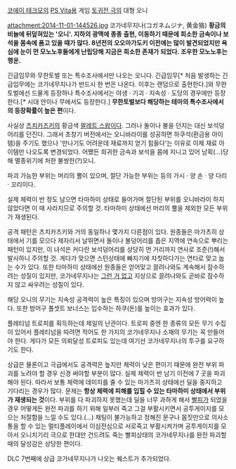 [[코에이 테크모]]의 [[PS Vita]]용 게임 [[토귀전 극]]의 대형 오니


attachment:2014-11-01-144526.jpg
코가네무지나(コガネムジナ, 黄金狢)
'''황금의 비늘에 뒤덮혀있는 '오니'. 지하의 광맥에 종종 출현, 이동하기 때문에 희소한 금속이나 보석을 몸속에 품고 있을 때가 많다. 8년전의 오오마가도키 이전에는 많이 발견되었지만 욕심에 눈이 먼 모노노후들에게 난립당해 지금은 희소한 존재가 되었다. 조우한 모노노후는 행운.'''

긴급임무와 무한토벌 또는 특수조사에서만 나오는 오니다. 긴급임무[* 처음 발생하는 긴급임무에는 코가네무지나가 반드시 한 번은 나온다. 이후는 랜덤으로 출현한다.]와 무한토벌에선 드물게 등장하나 특수조사에서는 야생 · 기괴 · 지속성 · 도당의 경우에만 등장한다.[* 시대 안이나 무에서도 등장한다.] '''무한토벌보다 해당하는 테마의 특수조사에서의 등장확률이 높은 편'''이다.

사실상 [[츠치카즈키]]의 황금색 [[팔레트 스왑]]이다. 그러나 돌이나 불을 던지는 대신 보석덩어리를 던진다. 그래서 초창기 버전에서는 오니바라이를 성공하면 하쿠석(환금용 아이템)을 주기도 했으나 '만나기도 어려운데 재료까지 얻기 힘들다'는 이유로 이제 재료 아이템만 나오도록 변경되었다. 어쨌든 희귀한 금속과 보석을 몸에 지니고 있어 남획(...)당해 멸종위기에 처한 불쌍한(?)오니.

파괴 가능한 부위는 머리의 뿔이 있으며, 절단 가능한 부위는 등의 가시  · 양 손 · 양 다리 · 꼬리이다.

실제 체력이 반 정도 남으면 타마하미 상태로 들어가며 절단된 부위를 오니바라이 하지 않았다면 이 때 사라지므로 주의할 것. 타마하미 상태에선 머리의 뿔을 제외한 모든 부위가 재생된다.

공격 패턴은 츠치카즈키와 거의 동일하나 몇가지 다른점이 있다. 원종들은 마가츠히 상태에서 기를 모으다 제자리서 날뛰면서 돌이나 불덩어리를 좁은 지역에 연속으로 뿌리는 패턴이 있지만, 이 녀석은 커다란 보석덩어리를 상당히 먼 거리까지 연사로 조준(!)해서 발사하니 주의할 것. 게다가 맞으면 스턴상태에 빠지기에 자칫하다가는 연타로 맞고 눕는 수가 있다. 또한 타마하미 상태에선 원종들은 얻어맞고 끌려나와도 계속해서 잠수하려는 성질이 있지만, 코가네무지나는 [[그런 거 없다|그런 거 없고]] 지상으로 끌려나와도 곧바로 잠수하지 않고 싸우려는 성질이 있다.

해당 오니의 무기는 지속성 공격력이 높은 특징이 있으며 방어구는 지속성 방어력이 높다. 또한 방어구 풀셋트 보너스는 입수하는 하쿠(돈)를 높이는 효과가 있다.

플레티넘 트로피를 획득하는데 제일의 난관이다. 트로피 중엔 한 종류의 모든 무기 수집이 있어서 플레티넘을 따려면 적어도 한 가지의 코가네무지나 소재의 무기는 꼭 만들어야 한다. 게다가 모든 의뢰달성 트로피도 있는데 여기선 코가네무지나의 투구를 요구하기도 한다.

상급은 물론이고 극급에서도 공격력은 높지만 체력이 낮은 편이기 때문에 완전 부위 파괴를 노려야 할 경우 신경 써야할 부분이 많다. 실제 체력이 반 남기 이전에 7 곳을 파괴해야 된다. 따라서 보통 체력에 데미지를 줄 수 있는 마가츠히 상태에선 딜을 중지하고 기다리는 경우가 많다. 문제는 '''항상 체력에 피해를 입힐 수 있는 타마하미 상태에서 부위가 재생되는 것'''이다. 부위를 다 파괴하지 못했는데 딜을 너무 과하게 해서 [[빨피]]가 되었을 경우 어떻게든 완전 파괴를 하기 위해 일부러 죽고 그걸 부활시키면서 공투게이지를 모으는 처절함을 느낄 수도 있다.(...) 채팅이 불가능하고 정해진 문구나 몸짓만으로 의사소통을 할 수 있는 멀티플레이에서 이심전심으로 서로죽고 부활시켜가며 공투게이지를 모아서 오니치기리 극으로 한대만 건드려도 죽는 빨피상태의 코가네무지나를 완전 파괴할때의 달성감은 상당한 편이다.

DLC 7번째에 상급 코가네무지나가 나오는 퀘스트가 추가되었다.
